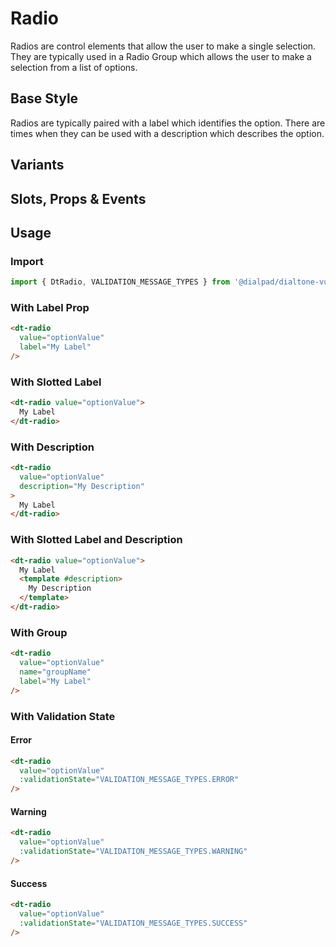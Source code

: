 

<Meta of={RadioStories}/>

# Radio

<Subtitle>
  Radios are control elements that allow the user to make a single selection. They are typically used in a Radio Group
  which allows the user to make a selection from a list of options.
</Subtitle>

## Base Style

Radios are typically paired with a label which identifies the option. There are times when they can be used with a
description which describes the option.

<Canvas>
  <Story of={RadioStories.Default} />
</Canvas>

## Variants

<Canvas>
  <Story of={RadioStories.Variants} />
</Canvas>

## Slots, Props & Events

<Controls />

## Usage

### Import

```jsx
import { DtRadio, VALIDATION_MESSAGE_TYPES } from '@dialpad/dialtone-vue';
```

### With Label Prop

```html
<dt-radio
  value="optionValue"
  label="My Label"
/>
```

### With Slotted Label

```html
<dt-radio value="optionValue">
  My Label
</dt-radio>
```

### With Description

```html
<dt-radio
  value="optionValue"
  description="My Description"
>
  My Label
</dt-radio>
```

### With Slotted Label and Description

```html
<dt-radio value="optionValue">
  My Label
  <template #description>
    My Description
  </template>
</dt-radio>
```

### With Group

```html
<dt-radio
  value="optionValue"
  name="groupName"
  label="My Label"
/>
```

### With Validation State

<h4 style={{ color: 'red' }}>Error</h4>

```html
<dt-radio
  value="optionValue"
  :validationState="VALIDATION_MESSAGE_TYPES.ERROR"
/>
```

<h4 style={{ color: 'Goldenrod' }}>Warning</h4>

```html
<dt-radio
  value="optionValue"
  :validationState="VALIDATION_MESSAGE_TYPES.WARNING"
/>
```

<h4 style={{ color: 'green' }}>Success</h4>

```html
<dt-radio
  value="optionValue"
  :validationState="VALIDATION_MESSAGE_TYPES.SUCCESS"
/>
```
